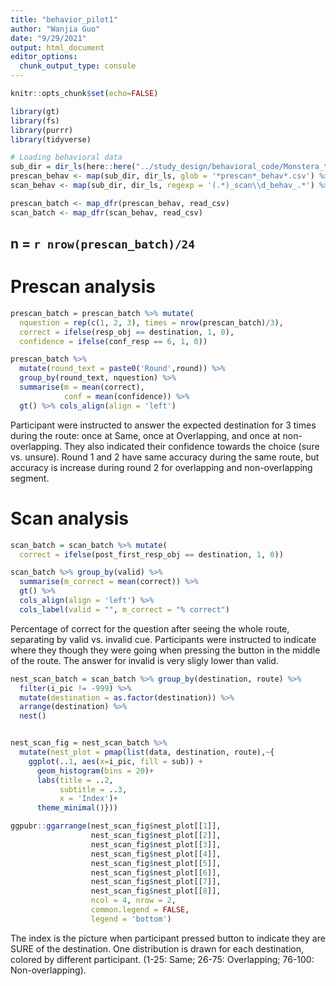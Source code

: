 ```yaml
---
title: "behavior_pilot1"
author: "Wanjia Guo"
date: "9/29/2021"
output: html_document
editor_options: 
  chunk_output_type: console
---
```


```r
knitr::opts_chunk$set(echo=FALSE)
```

```r
library(gt)
library(fs)
library(purrr)
library(tidyverse)

# Loading behavioral data
sub_dir = dir_ls(here::here("../study_design/behavioral_code/Monstera_testingroom/data/"))
prescan_behav <- map(sub_dir, dir_ls, glob = '*prescan*_behav*.csv') %>% unlist()
scan_behav <- map(sub_dir, dir_ls, regexp = '(.*)_scan\\d_behav_.*') %>% unlist()

prescan_batch <- map_dfr(prescan_behav, read_csv)
scan_batch <- map_dfr(scan_behav, read_csv)


```

## n = `r nrow(prescan_batch)/24`

# Prescan analysis

```r
prescan_batch = prescan_batch %>% mutate(
  nquestion = rep(c(1, 2, 3), times = nrow(prescan_batch)/3),
  correct = ifelse(resp_obj == destination, 1, 0),
  confidence = ifelse(conf_resp == 6, 1, 0))

prescan_batch %>% 
  mutate(round_text = paste0('Round',round)) %>% 
  group_by(round_text, nquestion) %>% 
  summarise(m = mean(correct),
            conf = mean(confidence)) %>% 
  gt() %>% cols_align(align = 'left')
```

Participant were instructed to answer the expected destination for 3 times during the route: once at Same, once at Overlapping, and once at non-overlapping. They also indicated their confidence towards the choice (sure vs. unsure). Round 1 and 2 have same accuracy during the same route, but accuracy is increase during round 2 for overlapping and non-overlapping segment.

# Scan analysis


```r

scan_batch = scan_batch %>% mutate(
  correct = ifelse(post_first_resp_obj == destination, 1, 0))

scan_batch %>% group_by(valid) %>% 
  summarise(m_correct = mean(correct)) %>% 
  gt() %>% 
  cols_align(align = 'left') %>% 
  cols_label(valid = "", m_correct = "% correct")
```
Percentage of correct for the question after seeing the whole route, separating by valid vs. invalid cue. Participants were instructed to indicate where they though they were going when pressing the button in the middle of the route. The answer for invalid is very sligly lower than valid.


```r
nest_scan_batch = scan_batch %>% group_by(destination, route) %>% 
  filter(i_pic != -999) %>% 
  mutate(destination = as.factor(destination)) %>% 
  arrange(destination) %>% 
  nest()


nest_scan_fig = nest_scan_batch %>% 
  mutate(nest_plot = pmap(list(data, destination, route),~{
    ggplot(..1, aes(x=i_pic, fill = sub)) + 
      geom_histogram(bins = 20)+
      labs(title = ..2,
           subtitle = ..3,
           x = 'Index')+
      theme_minimal()}))

ggpubr::ggarrange(nest_scan_fig$nest_plot[[1]],
                  nest_scan_fig$nest_plot[[2]],
                  nest_scan_fig$nest_plot[[3]],
                  nest_scan_fig$nest_plot[[4]],
                  nest_scan_fig$nest_plot[[5]],
                  nest_scan_fig$nest_plot[[6]],
                  nest_scan_fig$nest_plot[[7]],
                  nest_scan_fig$nest_plot[[8]],
                  ncol = 4, nrow = 2,
                  common.legend = FALSE,
                  legend = 'bottom')
```

The index is the picture when participant pressed button to indicate they are SURE of the destination. One distribution is drawn for each destination, colored by different participant.
(1-25: Same; 26-75: Overlapping; 76-100: Non-overlapping).
